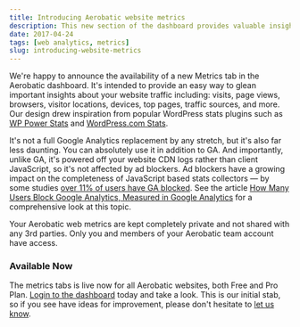```yaml
---
title: Introducing Aerobatic website metrics
description: This new section of the dashboard provides valuable insights into your website traffic including visist, page views, visitor locations, devices, traffic source, and more.
date: 2017-04-24
tags: [web analytics, metrics]
slug: introducing-website-metrics
---
```



We're happy to announce the availability of a new Metrics tab in the Aerobatic dashboard. It's intended to provide an easy way to glean important insights about your website traffic including: visits, page views, browsers, visitor locations, devices, top pages, traffic sources, and more. Our design drew inspiration from popular WordPress stats plugins such as [WP Power Stats](https://wordpress.org/plugins/wp-power-stats/) and [WordPress.com Stats](https://jetpack.com/support/wordpress-com-stats/).

It's not a full Google Analytics replacement by any stretch, but it's also far less daunting. You can absolutely use it in addition to GA. And importantly, unlike GA, it's powered off your website CDN logs rather than client JavaScript, so it's not affected by ad blockers. Ad blockers have a growing impact on the completeness of JavaScript based stats collectors &mdash; by some studies [over 11% of users have GA blocked](https://www.quantable.com/analytics/how-many-users-block-google-analytics/#update1). See the article [How Many Users Block Google Analytics, Measured in Google Analytics](https://www.quantable.com/analytics/how-many-users-block-google-analytics/) for a comprehensive look at this topic.

Your Aerobatic web metrics are kept completely private and not shared with any 3rd parties. Only you and members of your Aerobatic team account have access.

<MdxImage
  alt="Metrics Screenshot"
  src="https://www.aerobatic.com/media/blog/metrics-dashboard-screen.png"
/>

### Available Now

The metrics tabs is live now for all Aerobatic websites, both Free and Pro Plan. [Login to the dashboard](https://dashboard.aerobatic.com/login) today and take a look. This is our initial stab, so if you see have ideas for improvement, please don't hesitate to [let us know](mailto:support@aerobatic.com).
